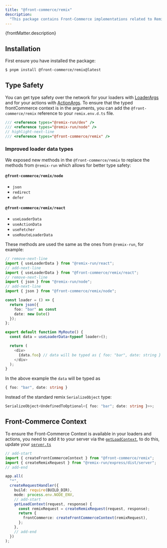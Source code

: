 ```yaml
---
title: "@front-commerce/remix"
description:
  "This package contains Front-Commerce implementations related to Remix."
---
```


<p>{frontMatter.description}</p>

## Installation

First ensure you have installed the package:

```bash
$ pnpm install @front-commerce/remix@latest
```

## Type Safety

You can get type safety over the network for your loaders with
[LoaderArgs](https://remix.run/docs/en/1.16.0/route/loader#type-safety) and for
your actions with
[ActionArgs](https://remix.run/docs/en/1.16.0/route/action#action). To ensure
that the typed frontCommerce context is in the arguments, you can add the
`@front-commerce/remix` reference to your `remix.env.d.ts` file.

```ts
/// <reference types="@remix-run/dev" />
/// <reference types="@remix-run/node" />
// highlight-next-line
/// <reference types="@front-commerce/remix" />
```

### Improved loader data types

We exposed new methods in the `@front-commerce/remix` to replace the methods
from `@remix-run` which allows for better type safety:

#### `@front-commerce/remix/node`

- `json`
- `redirect`
- `defer`

#### `@front-commerce/remix/react`

- `useLoaderData`
- `useActionData`
- `useFetcher`
- `useRouteLoaderData`

These methods are used the same as the ones from `@remix-run`, for example:

```ts title="/app/routes/my-route.tsx"
// remove-next-line
import { useLoaderData } from "@remix-run/react";
// add-next-line
import { useLoaderData } from "@front-commerce/remix/react";
// remove-next-line
import { json } from "@remix-run/node";
// add-next-line
import { json } from "@front-commerce/remix/node";

const loader = () => {
  return json({
    foo: "bar" as const
    date: new Date()
  });
};

export default function MyRoute() {
  const data = useLoaderData<typeof loader>();

  return (
    <div>
      {data.foo} // data will be typed as { foo: "bar", date: string } instead of SerializeObject<UndefinedToOptional<{ foo: "bar", date: string }>>
    </div>
  );
}
```

In the above example the `data` will be typed as

```ts
{ foo: "bar", date: string }
```

Instead of the standard remix `SerializeObject` type:

```ts
SerializeObject<UndefinedToOptional<{ foo: "bar"; date: string }>>;
```

## Front-Commerce Context

To ensure the Front-Commerce Context is available in your loaders and actions,
you need to add it to your server via the
[`getLoadContext`](https://remix.run/docs/en/1.16.0/route/loader#context), to do
this, update your
[`server.ts`](https://gitlab.blackswift.cloud/front-commerce/front-commerce/-/blob/b99f0475ce494591a54fdc2b904e956a083e9b51/skeleton/server.ts)

```ts
// add-start
import { createFrontCommerceContext } from "@front-commerce/remix";
import { createRemixRequest } from "@remix-run/express/dist/server";
// add-end

app.all(
  "*",
  createRequestHandler({
    build: require(BUILD_DIR),
    mode: process.env.NODE_ENV,
    // add-start
    getLoadContext(request, response) {
      const remixRequest = createRemixRequest(request, response);
      return {
        frontCommerce: createFrontCommerceContext(remixRequest),
      };
    },
    // add-end
  })
);
```
